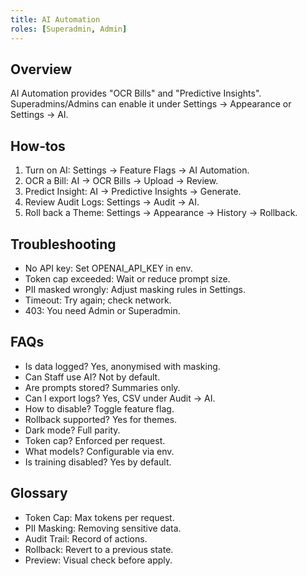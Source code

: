 ```yaml
---
title: AI Automation
roles: [Superadmin, Admin]
---
```


## Overview
AI Automation provides "OCR Bills" and "Predictive Insights". Superadmins/Admins can enable it under Settings → Appearance or Settings → AI.

## How‑tos
1. Turn on AI: Settings → Feature Flags → AI Automation.
2. OCR a Bill: AI → OCR Bills → Upload → Review.
3. Predict Insight: AI → Predictive Insights → Generate.
4. Review Audit Logs: Settings → Audit → AI.
5. Roll back a Theme: Settings → Appearance → History → Rollback.

## Troubleshooting
- No API key: Set OPENAI_API_KEY in env.
- Token cap exceeded: Wait or reduce prompt size.
- PII masked wrongly: Adjust masking rules in Settings.
- Timeout: Try again; check network.
- 403: You need Admin or Superadmin.

## FAQs
- Is data logged? Yes, anonymised with masking.
- Can Staff use AI? Not by default.
- Are prompts stored? Summaries only.
- Can I export logs? Yes, CSV under Audit → AI.
- How to disable? Toggle feature flag.
- Rollback supported? Yes for themes.
- Dark mode? Full parity.
- Token cap? Enforced per request.
- What models? Configurable via env.
- Is training disabled? Yes by default.

## Glossary
- Token Cap: Max tokens per request.
- PII Masking: Removing sensitive data.
- Audit Trail: Record of actions.
- Rollback: Revert to a previous state.
- Preview: Visual check before apply.


